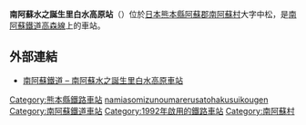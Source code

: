 {{noteTA
|T=zh-tw:南阿蘇水之誕生里白水高原車站;zh-hk:南阿蘇水之誕生里白水高原站;zh-cn:南阿苏水之诞生里白水高原站;
|1=zh-tw:南阿蘇水之誕生里白水高原車站;zh-hk:南阿蘇水之誕生里白水高原站;zh-cn:南阿苏水之诞生里白水高原站;
}}
{{日本車站資訊
|公司色 = 
|文字色 = 
|站名 = 南阿蘇水之誕生里白水高原站
|圖片 = Hakusuikogen station.jpg
|pxl = 
|圖片說明 = 
|日文原名 = 南阿蘇水の生まれる里白水高原
|平假名 = みなみあそみずのうまれるさとはくすいこうげん
|羅馬拼音 = Minamiaso Mizu-no-Umareru-Sato Hakusui-Kogen
|副站名 = 
|所屬公司 = [[南阿蘇鐵道|南阿蘇鐵道]]
|所屬路線 = [[高森線|高森線]]
|前一站 = [[阿蘇下田城接觸溫泉站|阿蘇下田城接觸溫泉]]
|前一站距離 = 1.9
|後一站距離 = 1.4
|後一站 = [[中松站|中松]]
|距離 = 9.1
|起點站 = [[立野站|立野]]
|電報略號 = 
|車站編號 = 
|所在地 = [[熊本縣|熊本縣]][[阿蘇郡|阿蘇郡]][[南阿蘇村|南阿蘇村]]大字中松
|車站構造 = 地面車站
|月台配置 = 1面1線
|啟用年月日 = 1992年4月1日
|廢站年月日 = 
|乘客人數 = 
|上下車人次 = 
|統計年度 = 
|轉車 = 
|備註 = 無人車站
|全寬備註 = 
}}

'''南阿蘇水之誕生里白水高原站'''（{{jpn|j=南阿蘇水の生まれる里白水高原駅|kyu=|hg=みなみあそみずのうまれるさとはくすいこうげんえき|hgt=|rm=Minamiaso Mizu-no-Umareru-Sato Hakusui-Kogen eki|f=y}}）位於[[日本|日本]][[熊本縣|熊本縣]][[阿蘇郡|阿蘇郡]][[南阿蘇村|南阿蘇村]]大字中松，是[[南阿蘇鐵道|南阿蘇鐵道]][[高森線|高森線]]上的車站。

==外部連結==
* [http://www.mt-torokko.com/information/route/hakusui-kougen/ 南阿蘇鐵道 – 南阿蘇水之誕生里白水高原車站] {{Wayback|url=http://www.mt-torokko.com/information/route/hakusui-kougen/ |date=20201129011237 }}{{ja}}

{{高森線}}
{{Japan-rail-stub}}

{{DEFAULTSORT:Minamiaso Mizu-no-Umareru-Sato Hakusui-Kogen}}
[[Category:熊本縣鐵路車站|Category:熊本縣鐵路車站]]
[[Category:日本鐵路車站_Mi|namiasomizunoumarerusatohakusuikougen]]
[[Category:南阿蘇鐵道車站|Category:南阿蘇鐵道車站]]
[[Category:1992年啟用的鐵路車站|Category:1992年啟用的鐵路車站]]
[[Category:南阿蘇村|Category:南阿蘇村]]